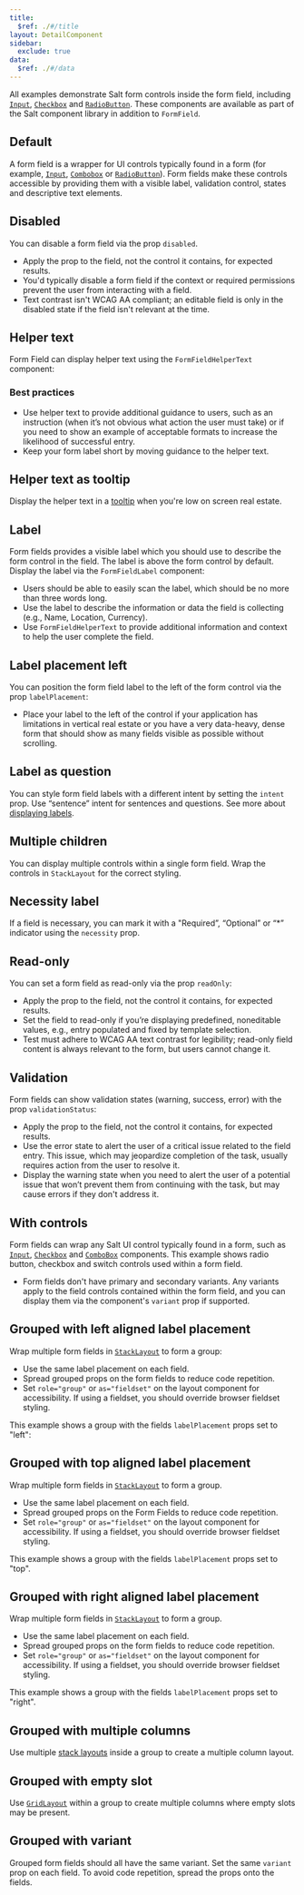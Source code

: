 ```yaml
---
title:
  $ref: ./#/title
layout: DetailComponent
sidebar:
  exclude: true
data:
  $ref: ./#/data
---
```


All examples demonstrate Salt form controls inside the form field, including [`Input`](../input), [`Checkbox`](../checkbox) and [`RadioButton`](../radio-button). These components are available as part of the Salt component library in addition to `FormField`.

## Default

A form field is a wrapper for UI controls typically found in a form (for example, [`Input`](../input), [`Combobox`](../combo-box) or [`RadioButton`](../radio-button)). Form fields make these controls accessible by providing them with a visible label, validation control, states and descriptive text elements.

<LivePreview componentName="form-field" exampleName="Default" />

## Disabled

You can disable a form field via the prop `disabled`.

- Apply the prop to the field, not the control it contains, for expected results.
- You'd typically disable a form field if the context or required permissions prevent the user from interacting with a field.
- Text contrast isn't WCAG AA compliant; an editable field is only in the disabled state if the field isn't relevant at the time.

<LivePreview componentName="form-field" exampleName="Disabled" />

## Helper text

Form Field can display helper text using the `FormFieldHelperText` component:

### Best practices

- Use helper text to provide additional guidance to users, such as an instruction (when it’s not obvious what action the user must take) or if you need to show an example of acceptable formats to increase the likelihood of successful entry.
- Keep your form label short by moving guidance to the helper text.

<LivePreview componentName="form-field" exampleName="HelperText" />

## Helper text as tooltip

Display the helper text in a [tooltip](../tooltip) when you're low on screen real estate.

<LivePreview componentName="form-field" exampleName="HelperTextAsTooltip" />

## Label

Form fields provides a visible label which you should use to describe the form control in the field. The label is above the form control by default. Display the label via the `FormFieldLabel` component:

- Users should be able to easily scan the label, which should be no more than three words long.
- Use the label to describe the information or data the field is collecting (e.g., Name, Location, Currency).
- Use `FormFieldHelperText` to provide additional information and context to help the user complete the field.

<LivePreview componentName="form-field" exampleName="Label" />

## Label placement left

You can position the form field label to the left of the form control via the prop `labelPlacement`:

- Place your label to the left of the control if your application has limitations in vertical real estate or you have a very data-heavy, dense form that should show as many fields visible as possible without scrolling.

<LivePreview componentName="form-field" exampleName="LabelLeft" />

## Label as question

You can style form field labels with a different intent by setting the `intent` prop. Use “sentence” intent for sentences and questions. See more about [displaying labels](/salt/patterns/forms#label-vs-question).

<LivePreview componentName="form-field" exampleName="LabelQuestion" />

## Multiple children

You can display multiple controls within a single form field. Wrap the controls in `StackLayout` for the correct styling.

<LivePreview componentName="form-field" exampleName="MultipleChildren" />

## Necessity label

If a field is necessary, you can mark it with a "Required”, “Optional” or “\*” indicator using the `necessity` prop.

<LivePreview componentName="form-field" exampleName="NecessityLabel" />

## Read-only

You can set a form field as read-only via the prop `readOnly`:

- Apply the prop to the field, not the control it contains, for expected results.
- Set the field to read-only if you’re displaying predefined, noneditable values, e.g., entry populated and fixed by template selection.
- Test must adhere to WCAG AA text contrast for legibility; read-only field content is always relevant to the form, but users cannot change it.

<LivePreview componentName="form-field" exampleName="Readonly" />

## Validation

Form fields can show validation states (warning, success, error) with the prop `validationStatus`:

- Apply the prop to the field, not the control it contains, for expected results.
- Use the error state to alert the user of a critical issue related to the field entry. This issue, which may jeopardize completion of the task, usually requires action from the user to resolve it.
- Display the warning state when you need to alert the user of a potential issue that won’t prevent them from continuing with the task, but may cause errors if they don't address it.

<LivePreview componentName="form-field" exampleName="Validation" />

## With controls

Form fields can wrap any Salt UI control typically found in a form, such as [`Input`](../input), [`Checkbox`](../checkbox) and [`ComboBox`](../combo-box) components. This example shows radio button, checkbox and switch controls used within a form field.

- Form fields don't have primary and secondary variants. Any variants apply to the field controls contained within the form field, and you can display them via the component's `variant` prop if supported.

<LivePreview componentName="form-field" exampleName="WithControls" />

## Grouped with left aligned label placement

Wrap multiple form fields in [`StackLayout`](../layouts/stack-layout) to form a group:

- Use the same label placement on each field.
- Spread grouped props on the form fields to reduce code repetition.
- Set `role="group"` or `as="fieldset"` on the layout component for accessibility. If using a fieldset, you should override browser fieldset styling.

This example shows a group with the fields `labelPlacement` props set to "left":

<LivePreview componentName="form-field" exampleName="GroupedWithLabelLeft" />

## Grouped with top aligned label placement

Wrap multiple form fields in [`StackLayout`](../layouts/stack-layout) to form a group.

- Use the same label placement on each field.
- Spread grouped props on the Form Fields to reduce code repetition.
- Set `role="group"` or `as="fieldset"` on the layout component for accessibility. If using a fieldset, you should override browser fieldset styling.

This example shows a group with the fields `labelPlacement` props set to "top".

<LivePreview componentName="form-field" exampleName="GroupedWithLabelTop" />

## Grouped with right aligned label placement

Wrap multiple form fields in [`StackLayout`](../layouts/stack-layout) to form a group.

- Use the same label placement on each field.
- Spread grouped props on the form fields to reduce code repetition.
- Set `role="group"` or `as="fieldset"` on the layout component for accessibility. If using a fieldset, you should override browser fieldset styling.

This example shows a group with the fields `labelPlacement` props set to "right".

<LivePreview componentName="form-field" exampleName="GroupedWithLabelRight" />

## Grouped with multiple columns

Use multiple [stack layouts](../layouts/stack-layout) inside a group to create a multiple column layout.

<LivePreview
  componentName="form-field"
  exampleName="GroupedWithMultipleColumns"
/>

## Grouped with empty slot

Use [`GridLayout`](../layouts/grid-layout) within a group to create multiple columns where empty slots may be present.

<LivePreview componentName="form-field" exampleName="GroupedWithEmptySlot" />

## Grouped with variant

Grouped form fields should all have the same variant. Set the same `variant` prop on each field. To avoid code repetition, spread the props onto the fields.

<LivePreview componentName="form-field" exampleName="GroupedWithVariant" />
